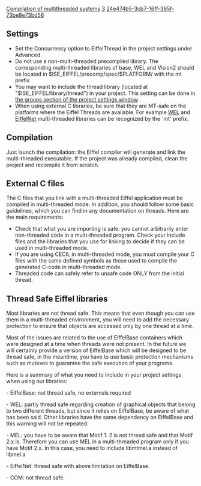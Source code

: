 [[Property:title|Compilation of multithreaded systems]]
[[Property:weight|3]]
[[Property:uuid|24e474b5-3cb7-16ff-365f-73be8e73bd56]]
{{ReviewRequested}}


==Settings==
* Set the Concurrency option to EiffelThread in the project settings under Advanced. 
* Do not use a non-multi-threaded precompiled library. The corresponding multi-threaded libraries of base, WEL and Vision2 should be located in $ISE_EIFFEL/precomp/spec/$PLATFORM/ with the mt prefix. 
* You may want to include the thread library (located at "$ISE_EIFFEL/library/thread") in your project. This setting can be done in [[Group Options| the groups section of the project settings window]] . 
* When using external C libraries, be sure that they are MT-safe on the platforms where the Eiffel Threads are available. For example [[WEL]]  and [[EiffelNet]] multi-threaded libraries can be recognized by the `mt' prefix. 

==Compilation==

Just launch the compilation: the Eiffel compiler will generate and link the multi-threaded executable. If the project was already compiled, clean the project and recompile it from scratch.

==External C files==

The C files that you link with a multi-threaded Eiffel application must be compiled in multi-threaded mode. In addition, you should follow some basic guidelines, which you can find in any documentation on threads. Here are the main requirements:
* Check that what you are importing is safe: you cannot arbitrarily enter non-threaded code in a multi-threaded program. Check your include files and the libraries that you use for linking to decide if they can be used in multi-threaded mode. 
* If you are using CECIL in multi-threaded mode, you must compile your C files with the same defined symbols as those used to compile the generated C-code in multi-threaded mode. 
* Threaded code can safely refer to unsafe code ONLY from the initial thread. 

{{note|If you use the libraries EiffelNet and MEL in multi-threaded mode, you should use libmtnet. a and libmtmel. a. When using MEL, you have to be aware that Motif 1. 2 is not threaded-safe (i.e not reentrant). Motif 2. x is threaded-safe.}}

==Thread Safe Eiffel libraries==

Most libraries are not thread safe. This means that even though you can use them in a multi-threaded environment, you will need to add the necessary protection to ensure that objects are accessed only by one thread at a time. 

Most of the issues are related to the use of EiffelBase containers which were designed at a time when threads were not present. In the future we will certainly provide a version of EiffelBase which will be designed to be thread safe, in the meantime, you have to use basic protection mechanisms such as mutexes to guarantee the safe execution of your programs. 

Here is a summary of what you need to include in your project settings when using our libraries:

- EiffelBase: not thread safe, no externals required

- WEL: partly thread safe regarding creation of graphical objects that belong to two different threads, but since it relies on EiffelBase, be aware of what has been said. Other libraries have the same dependency on EiffelBase and this warning will not be repeated.

- MEL: you have to be aware that Motif 1. 2 is not thread safe and that Motif 2.x is. Therefore you can use MEL in a multi-threaded program only if you have Motif 2.x. In this case, you need to include libmtmel.a instead of libmel.a

- EiffelNet: thread safe with above limitation on EiffelBase.

- COM: not thread safe. 




